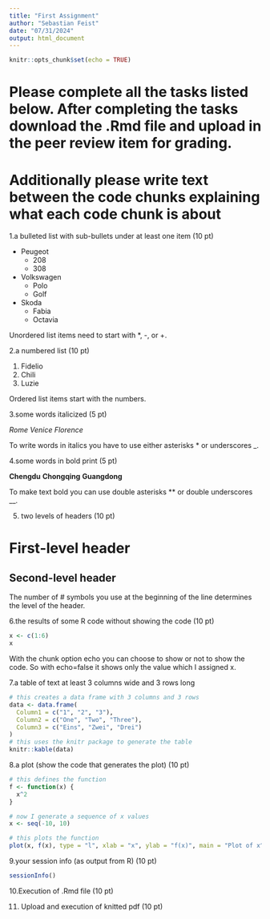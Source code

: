```yaml
---
title: "First Assignment"
author: "Sebastian Feist"
date: "07/31/2024"
output: html_document
---
```


```r
knitr::opts_chunk$set(echo = TRUE)
```

# Please complete all the tasks listed below. After completing the tasks download the .Rmd file and upload in the peer review item for grading.

# Additionally please write text between the code chunks explaining what each code chunk is about

1.a bulleted list with sub-bullets under at least one item (10 pt)

- Peugeot
  - 208
  - 308
- Volkswagen
  - Polo
  - Golf
- Skoda
  - Fabia
  - Octavia

Unordered list items need to start with *, -, or +.

2.a numbered list (10 pt)

1. Fidelio
2. Chili
3. Luzie

Ordered list items start with the numbers.

3.some words italicized (5 pt)

*Rome*
*Venice*
*Florence*

To write words in italics you have to use either asterisks * or underscores _.

4.some words in bold print (5 pt)

**Chengdu**
**Chongqing**
**Guangdong**

To make text bold you can use double asterisks ** or double underscores __.

5. two levels of headers (10 pt)

# First-level header

## Second-level header

The number of # symbols you use at the beginning of the line determines the level of the header.

6.the results of some R code without showing the code (10 pt)

```r
x <- c(1:6)
x
```

With the chunk option echo you can choose to show or not to show the code. So with echo=false it shows only the value which I assigned x.

7.a table of text at least 3 columns wide and 3 rows long 

```r

# this creates a data frame with 3 columns and 3 rows
data <- data.frame(
  Column1 = c("1", "2", "3"),
  Column2 = c("One", "Two", "Three"),
  Column3 = c("Eins", "Zwei", "Drei")
)
# this uses the knitr package to generate the table
knitr::kable(data)
```

8.a plot (show the code that generates the plot) (10 pt)

```r
# this defines the function
f <- function(x) {
  x^2
}

# now I generate a sequence of x values
x <- seq(-10, 10)

# this plots the function
plot(x, f(x), type = "l", xlab = "x", ylab = "f(x)", main = "Plot of x^2")
```

9.your session info (as output from R) (10 pt)

```r
sessionInfo()
```

10.Execution of .Rmd file (10 pt)

11. Upload and execution of knitted pdf (10 pt)

